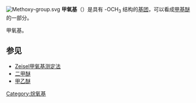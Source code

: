 [[File:Methoxy-group.svg|right]]
'''甲氧基'''（{{lang-en|Methoxy}}）是具有 -OCH<sub>3</sub> 结构的[[基团|基团]]，可以看成[[甲基|甲基]][[醚|醚]]的一部分。

甲氧基{{le|極化效應|Polar effect|处于对位时，是给电子基；当处于间位时，是吸电子基}}。

==参见==
*[[Zeisel甲氧基测定法|Zeisel甲氧基测定法]]
*[[二甲醚|二甲醚]]
*[[甲乙醚|甲乙醚]]
{{官能團}}

{{Organic-compound-stub}}


[[Category:烷氧基|Category:烷氧基]]
